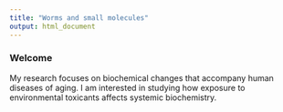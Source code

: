 ```yaml
---
title: "Worms and small molecules"
output: html_document
---
```


### Welcome 

My research focuses on biochemical changes that accompany human diseases of aging. I am interested in studying how exposure to environmental toxicants affects systemic biochemistry.
